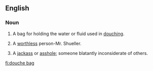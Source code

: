 ==English==

===Noun===
{{en-noun|sg=[[douche]] [[bag]]}}

# A bag for holding the water or fluid used in [[douching]].
# {{vulgar|pejorative}} A [[worthless]] person-Mr. Shueller.
# {{vulgar|pejorative}} A [[jackass]] or [[asshole]]; someone blatantly inconsiderate of others.

[[fi:douche bag]]
